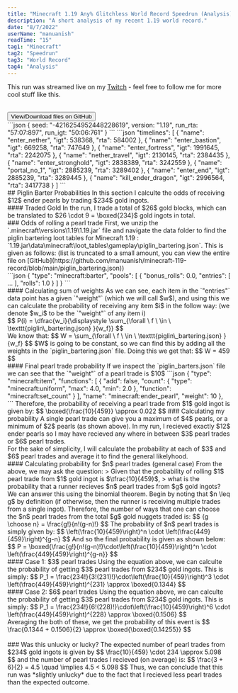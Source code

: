 ```yaml
---
title: "Minecraft 1.19 Any% Glitchless World Record Speedrun (Analysis)"
description: "A short analysis of my recent 1.19 world record."
date: "8/7/2022"
userName: "manuanish"
readTime: "15"
tag1: "Minecraft"
tag2: "Speedrun"
tag3: "World Record"
tag4: "Analysis"
---
```

This run was streamed live on my [Twitch](https://twitch.tv/ihxpmc) - feel free to follow me for more cool stuff like this.
<br/>
<div className="flex justify-center">
<ReactPlayer url="https://www.twitch.tv/videos/1525795339" controls={true} style={{borderRadius: 20}}/>
</div>
<br/>
<Collapse title="📂 Files (for verification)">
<Card>
  <div className="flex flex-wrap gap-2 justify-center">
    <div>
      <Tree>
    <Tree.Folder name="RandomSpeedrun #141">
      <Tree.Folder name="advancements">
        <Tree.File name="[View all files on GitHub]"/>
      </Tree.Folder>
      <Tree.Folder name="data">
        <Tree.File name="[View all files on GitHub]"/>
      </Tree.Folder>
      <Tree.Folder name="datapacks">
      </Tree.Folder>
      <Tree.Folder name="DIM1">
        <Tree.Folder name="data">
          <Tree.File name="[View all files on GitHub]"/>
        </Tree.Folder>
        <Tree.Folder name="entities">
          <Tree.File name="[View all files on GitHub]"/>
        </Tree.Folder>
        <Tree.Folder name="poi">
          <Tree.File name="[View all files on GitHub]"/>
        </Tree.Folder>
        <Tree.Folder name="region">
          <Tree.File name="[View all files on GitHub]"/>
        </Tree.Folder>
      </Tree.Folder>
      <Tree.Folder name="DIM-1">
        <Tree.Folder name="data">
          <Tree.File name="[View all files on GitHub]"/>
        </Tree.Folder>
        <Tree.Folder name="entities">
          <Tree.File name="[View all files on GitHub]"/>
        </Tree.Folder>
        <Tree.Folder name="poi">
          <Tree.File name="[View all files on GitHub]"/>
        </Tree.Folder>
        <Tree.Folder name="region">
          <Tree.File name="[View all files on GitHub]"/>
        </Tree.Folder>
      </Tree.Folder>
      <Tree.Folder name="entities">
        <Tree.File name="[View all files on GitHub]"/>
      </Tree.Folder>
      <Tree.Folder name="playerdata">
        <Tree.File name="[View all files on GitHub]"/>
      </Tree.Folder>
      <Tree.Folder name="poi">
        <Tree.File name="[View all files on GitHub]"/>
      </Tree.Folder>
      <Tree.Folder name="region">
        <Tree.File name="[View all files on GitHub]"/>
      </Tree.Folder>
      <Tree.Folder name="speedrunigt">
        <Tree.Folder name="data">
          <Tree.File name="[View all files on GitHub]"/>
        </Tree.Folder>
        <Tree.Folder name="logs">
          <Tree.File name="[View all files on GitHub]"/>
        </Tree.Folder>
      </Tree.Folder>
      <Tree.Folder name="stats">
        <Tree.File name="[View all files on GitHub]"/>
      </Tree.Folder>
      <Tree.File name="icon.png">
      </Tree.File>
      <Tree.File name="level.dat">
      </Tree.File>
      <Tree.File name="level.dat_old">
      </Tree.File>
      <Tree.File name="session.lock">
      </Tree.File>
    </Tree.Folder>
      </Tree>
    </div>
    <div>
      <Tree>
        <Tree.Folder name="mods">
          <Tree.File name="BiomeThreadLocalFix-1.3.jar"/>
          <Tree.File name="FabricProxy-Lite-1.1.6.jar"/>
          <Tree.File name="SpeedRunIGT-10.12+1.19.jar"/>
          <Tree.File name="atum-1.0.5+1.19.jar"/>
          <Tree.File name="lazydfu-0.1.2.jar"/>
          <Tree.File name="lithium-fabric-mc1.19-0.8.0.jar"/>
          <Tree.File name="sleepbackground-2.3+1.14+.jar"/>
          <Tree.File name="starlight-1.1.0+fabric.eb9df34.jar"/>
        </Tree.Folder>
      </Tree>
    </div>
    <div>
      <Tree>
        <Tree.Folder name="logs">
          <Tree.File name="2022-07-04-1.log.gz"/>
          <Tree.File name="2022-07-04-2.log.gz"/>
        </Tree.Folder>
      </Tree>
    </div>
  </div>
<Card.Footer>
  <div className="flex justify-center w-full">
  <Link href="https://github.com/manuanish/minecraft-119-record" target="blank"><Button type="success">View/Download files on GitHub</Button></Link>
  </div>
</Card.Footer>
</Card>
</Collapse>
<Collapse title="📖 General Info">
```json
{
  seed: "-4216254952448228619",
  version: "1.19",
  run_rta: "57:07:897",
  run_igt: "50:06:761"
}
```
</Collapse>
<Collapse title="🗂️ Splits">
```json
"timelines": [
    {
      "name": "enter_nether",
      "igt": 538368,
      "rta": 584002
    },
    {
      "name": "enter_bastion",
      "igt": 669258,
      "rta": 747649
    },
    {
      "name": "enter_fortress",
      "igt": 1991645,
      "rta": 2242075
    },
    {
      "name": "nether_travel",
      "igt": 2130145,
      "rta": 2384435
    },
    {
      "name": "enter_stronghold",
      "igt": 2838389,
      "rta": 3242559
    },
    {
      "name": "portal_no_1",
      "igt": 2885239,
      "rta": 3289402
    },
    {
      "name": "enter_end",
      "igt": 2885239,
      "rta": 3289445
    },
    {
      "name": "kill_ender_dragon",
      "igt": 2996564,
      "rta": 3417738
    }
  ]
```
</Collapse>
<br/>
## Piglin Barter Probabilities
In this section I calculte the odds of receiving $12$ ender pearls by trading $234$ gold ingots.
<br/>
#### Traded Gold
In the run, I trade a total of $26$ gold blocks, which can be translated to $26 \cdot 9 = \boxed{234}$ gold ingots in total.
<br/>
### Odds of rolling a pearl trade
First, we unzip the `.minecraft\versions\1.19\1.19.jar` file and navigate the data folder to find the piglin bartering loot tables for Minecraft 1.19 : `1.19.jar\data\minecraft\loot_tables\gameplay\piglin_bartering.json`.
This is given as follows: (list is truncated to a small amount, you can view the entire file on [GitHub](https://github.com/manuanish/minecraft-119-record/blob/main/piglin_bartering.json))
<br/>
```json
{
  "type": "minecraft:barter",
  "pools": [
    {
      "bonus_rolls": 0.0,
      "entries": [ ... ],
      "rolls": 1.0
    }
  ]
}
```
<br/>
#### Calculating sum of weights
As we can see, each item in the `"entries"` data point has a given `"weight"` (which we will call $w$), and using this we can calculate the probability of
receiving any item $i$ in the follow way: (we denote $w_i$ to be the `"weight"` of any item i)
<br/>
$$
P(i) = \dfrac{w_i}{\displaystyle \sum_{\forall \ f \ \in \ \texttt{piglin\_bartering.json} }{w_f}}
$$
<br/>
We know that:
$$
W = \sum_{\forall \ f \ \in \ \texttt{piglin\_bartering.json} }{w_f}
$$
$W$ is going to be constant, so we can find this by adding all the weights in the `piglin_bartering.json` file. Doing this we get that:
$$
W = 459
$$
<br/>
#### Final pearl trade probability
If we inspect the `piglin_barters.json` file we can see that the `"weight"` of a pearl trade is $10$
```json
{
  "type": "minecraft:item",
  "functions": [
    {
      "add": false,
      "count": {
        "type": "minecraft:uniform",
        "max": 4.0,
        "min": 2.0
      },
      "function": "minecraft:set_count"
    }
  ],
  "name": "minecraft:ender_pearl",
  "weight": 10
},
```
Therefore, the probability of receiving a pearl trade from $1$ gold ingot is given by:
$$
\boxed{\frac{10}{459}} \approx 0.022
$$
### Calculating my probability
A single pearl trade can give you a maximum of $4$ pearls, or a minimum of $2$ pearls (as shown above). In my run, I recieved exactly $12$ ender pearls
so I may have recieved any where in between $3$ pearl trades or $6$ pearl trades.
<br/>
For the sake of simplicity, I will calculate the probability at each of $3$ and $6$ pearl trades and average it to find the general likelyhood.
<br/>
#### Calculating probability for $n$ pearl trades (general case)
From the above, we may ask the question:
> Given that the probability of rolling $1$ pearl trade from $1$ gold ingot is $\tfrac{10}{459}$,
> what is the probability that a runner recieves $n$ pearl trades from $g$ gold ingots?

<br/>
We can answer this using the binomial theorem.
Begin by noting that $n \leq g$ by definition (if otherwise, then the runner is receiving multiple trades from a single ingot).
Therefore, the number of ways that one can choose the $n$ pearl trades from the total $g$ gold nuggets traded is:
$$
{g \choose n} = \frac{g!}{n!(g-n)!}
$$
The probability of $n$ pearl trades is simply given by:
$$
\left(\frac{10}{459}\right)^n \cdot \left(\frac{449}{459}\right)^{g-n}
$$
And so the final probability is given as shown below:
$$
P = \boxed{\frac{g!}{n!(g-n)!}\cdot\left(\frac{10}{459}\right)^n \cdot \left(\frac{449}{459}\right)^{g-n}}
$$
<br/>
#### Case 1: $3$ pearl trades
Using the equation above, we can calculte the probability of getting $3$ pearl trades from $234$ gold ingots. This is simply:
$$
P_1 = \frac{234!}{3!(231)!}\cdot\left(\frac{10}{459}\right)^3 \cdot \left(\frac{449}{459}\right)^{231} \approx \boxed{0.1344}
$$
<br/>
#### Case 2: $6$ pearl trades
Using the equation above, we can calculte the probability of getting $3$ pearl trades from $234$ gold ingots. This is simply:
$$
P_1 = \frac{234!}{6!(228)!}\cdot\left(\frac{10}{459}\right)^6 \cdot \left(\frac{449}{459}\right)^{228} \approx \boxed{0.1506}
$$
<br/>
Averaging the both of these, we get the probability of this event is
$$
\frac{0.1344 + 0.1506}{2} \approx \boxed{\boxed{0.14255}}
$$
<br/>
<br/>
### Was this unlucky or lucky?
The expected number of pearl trades from $234$ gold ingots is given by
$$
\frac{10}{459} \cdot 234 \approx 5.098
$$
and the number of pearl trades I recieved (on average) is:
$$
\frac{3 + 6}{2} = 4.5 \quad \implies 4.5 < 5.098
$$
Thus, we can conclude that this run was *slightly unlucky* due to the fact that I recieved less pearl trades than the expected outcome.
